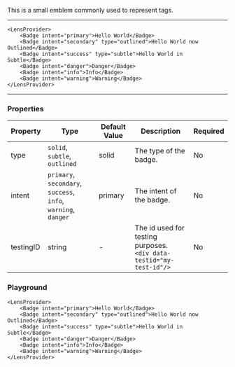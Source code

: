 

This is a small emblem commonly used to represent tags.

---
    <LensProvider>
        <Badge intent="primary">Hello World</Badge>
        <Badge intent="secondary" type="outlined">Hello World now Outlined</Badge>
        <Badge intent="success" type="subtle">Hello World in Subtle</Badge>
        <Badge intent="danger">Danger</Badge>
        <Badge intent="info">Info</Badge>
        <Badge intent="warning">Warning</Badge>
    </LensProvider>
---

### Properties

|Property|Type|Default Value|Description|Required|
|---|---|---|---|---|
|type|`solid`, `subtle`, `outlined` |solid | The type of the badge.|No|
|intent|`primary`, `secondary`, `success`, <br/>`info`, `warning`, `danger`|primary | The intent of the badge.|No|
|testingID| string | - | The id used for testing purposes.<br/>`<div data-testid="my-test-id"/>` |No|

### Playground

```tsx live
<LensProvider>
    <Badge intent="primary">Hello World</Badge>
    <Badge intent="secondary" type="outlined">Hello World now Outlined</Badge>
    <Badge intent="success" type="subtle">Hello World in Subtle</Badge>
    <Badge intent="danger">Danger</Badge>
    <Badge intent="info">Info</Badge>
    <Badge intent="warning">Warning</Badge>
</LensProvider>
```